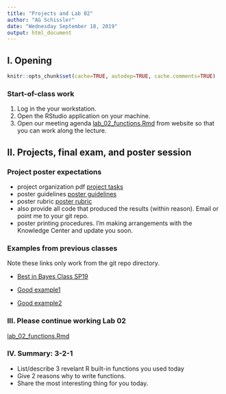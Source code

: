 ```yaml
---
title: "Projects and Lab 02"
author: "AG Schissler"
date: "Wednesday September 18, 2019"
output: html_document
---
```


## I. Opening 

```r
knitr::opts_chunk$set(cache=TRUE, autodep=TRUE, cache.comments=TRUE)
```

### Start-of-class work

1. Log in the your workstation.
2. Open the RStudio application on your machine.
3. Open our meeting agenda [lab_02_functions.Rmd](https://github.com/grizant/STAT445/blob/master/labs/lab_02_functions.Rmd) from website so that you can work along the lecture.

## II. Projects, final exam, and poster session

### Project poster expectations

- project organization pdf [project tasks](https://github.com/grizant/STAT445/blob/master/project/Intro-to-Stats-Comp_project_organization.pdf)
- poster guidelines [poster guidelines](https://github.com/grizant/STAT445/blob/master/project/poster_guidelines.pdf)
- poster rubric [poster rubric](https://github.com/grizant/STAT445/blob/master/project/poster_rubric.pdf)
- also provide all code that produced the results (within reason). Email or point me to your git repo.
- poster printing procedures. I'm making arrangements with the Knowledge Center and update you soon.

### Examples from previous classes

Note these links only work from the git repo directory.  

- [Best in Bayes Class SP19](assets/alex_k_bayes_freq_presentation.pdf)  

- [Good example1](assets/Acevedo_poster_draft2.pdf)  

- [Good example2](assets/poster_karla_nasim_sohel.pdf)  


### III. Please continue working Lab 02

[lab_02_functions.Rmd](https://github.com/grizant/STAT445/blob/master/labs/lab_02_functions.Rmd)

### IV. Summary: 3-2-1

- List/describe 3 revelant R built-in functions you used today
- Give 2 reasons why to write functions.
- Share the most interesting thing for you today.


